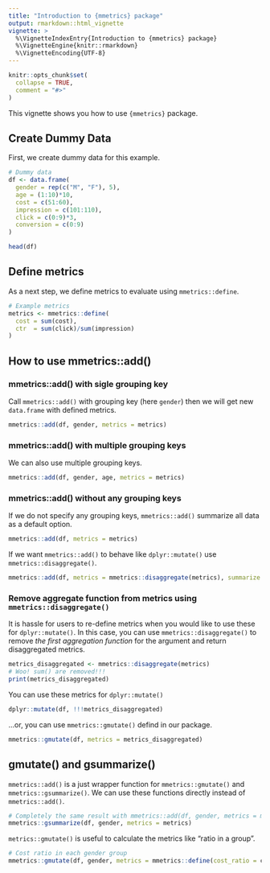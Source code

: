```yaml
---
title: "Introduction to {mmetrics} package"
output: rmarkdown::html_vignette
vignette: >
  %\VignetteIndexEntry{Introduction to {mmetrics} package}
  %\VignetteEngine{knitr::rmarkdown}
  %\VignetteEncoding{UTF-8}
---
```


```r
knitr::opts_chunk$set(
  collapse = TRUE,
  comment = "#>"
)
```


This vignette shows you how to use `{mmetrics}` package.

## Create Dummy Data

First, we create dummy data for this example.
```r
# Dummy data
df <- data.frame(
  gender = rep(c("M", "F"), 5),
  age = (1:10)*10,
  cost = c(51:60),
  impression = c(101:110),
  click = c(0:9)*3,
  conversion = c(0:9)
)

head(df)
```

## Define metrics
As a next step, we define metrics to evaluate using `mmetrics::define`. 
```r
# Example metrics
metrics <- mmetrics::define(
  cost = sum(cost),
  ctr  = sum(click)/sum(impression)
)
```

## How to use mmetrics::add() 

### mmetrics::add() with sigle grouping key
Call `mmetrics::add()` with grouping key (here `gender`) then we will get new `data.frame` with defined metrics.
```r
mmetrics::add(df, gender, metrics = metrics)
```

### mmetrics::add() with multiple grouping keys
We can also use multiple grouping keys.
```r
mmetrics::add(df, gender, age, metrics = metrics)
```

### mmetrics::add() without any grouping keys
If we do not specify any grouping keys, `mmetrics::add()` summarize all data as a default option.
```r
mmetrics::add(df, metrics = metrics)
```

If we want `mmetrics::add()` to behave like `dplyr::mutate()` use `mmetrics::disaggregate()`.
```r
mmetrics::add(df, metrics = mmetrics::disaggregate(metrics), summarize = FALSE)
```


### Remove aggregate function from metrics using `mmetrics::disaggregate()`
It is hassle for users to re-define metrics when you would like to use these for `dplyr::mutate()`.
In this case, you can use `mmetrics::disaggregate()` to remove *the first aggregation function* for the argument and return disaggregated metrics.
```r
metrics_disaggregated <- mmetrics::disaggregate(metrics)
# Woo! sum() are removed!!!
print(metrics_disaggregated)
```

You can use these metrics for `dplyr::mutate()`
```r
dplyr::mutate(df, !!!metrics_disaggregated)
```

...or, you can use `mmetrics::gmutate()` defind in our package.
```r
mmetrics::gmutate(df, metrics = metrics_disaggregated)
```

## gmutate() and gsummarize()

`mmetrics::add()` is a just wrapper function for `mmetrics::gmutate()` and `mmetrics::gsummarize()`.
We can use these functions directly instead of `mmetrics::add()`.

```r
# Completely the same result with mmetrics::add(df, gender, metrics = metrics)
mmetrics::gsummarize(df, gender, metrics = metrics)
```


`metrics::gmutate()` is useful to calculate the metrics like "ratio in a group".
```r
# Cost ratio in each gender group
mmetrics::gmutate(df, gender, metrics = mmetrics::define(cost_ratio = cost/sum(cost)))
```

